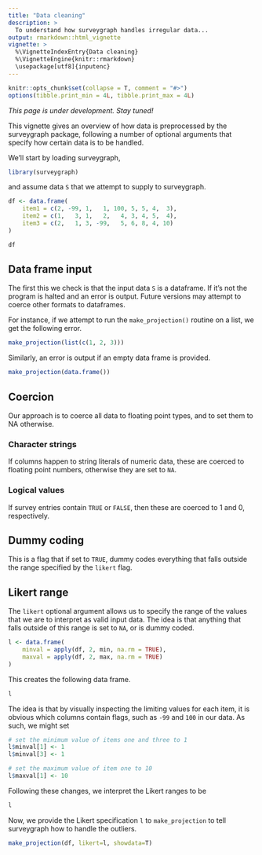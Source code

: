 ```yaml
---
title: "Data cleaning"
description: >
  To understand how surveygraph handles irregular data...
output: rmarkdown::html_vignette
vignette: >
  %\VignetteIndexEntry{Data cleaning}
  %\VignetteEngine{knitr::rmarkdown}
  \usepackage[utf8]{inputenc}
---
```


```r
knitr::opts_chunk$set(collapse = T, comment = "#>")
options(tibble.print_min = 4L, tibble.print_max = 4L)
```

_This page is under development. Stay tuned!_

This vignette gives an overview of how data is preprocessed by the surveygraph
package, following a number of optional arguments that specify how certain data
is to be handled.

We'll start by loading surveygraph,

```r
library(surveygraph)
```

and assume data `S` that we attempt to supply to surveygraph.

```r
df <- data.frame(
	item1 = c(2, -99, 1,   1, 100, 5, 5, 4,  3),
	item2 = c(1,   3, 1,   2,   4, 3, 4, 5,  4), 
	item3 = c(2,   1, 3, -99,   5, 6, 8, 4, 10)
)

df
```

## Data frame input

The first this we check is that the input data `S` is a dataframe. If it's not
the program is halted and an error is output. Future versions may attempt to 
coerce other formats to dataframes.

For instance, if we attempt to run the `make_projection()` routine on a list,
we get the following error.

```r
make_projection(list(c(1, 2, 3)))
```

Similarly, an error is output if an empty data frame is provided.

```r
make_projection(data.frame())
```

## Coercion

Our approach is to coerce all data to floating point types, and to set them to NA
otherwise.

### Character strings

If columns happen to string literals of numeric data, these are coerced to 
floating point numbers, otherwise they are set to `NA`.

### Logical values

If survey entries contain `TRUE` or `FALSE`, then these are coerced to 1 and 0,
respectively.

## Dummy coding

This is a flag that if set to `TRUE`, dummy codes everything that falls outside
the range specified by the `likert` flag.

## Likert range

The `likert` optional argument allows us to specify the range of the values
that we are to interpret as valid input data. The idea is that anything that
falls outside of this range is set to `NA`, or is dummy coded.

```r
l <- data.frame(
	minval = apply(df, 2, min, na.rm = TRUE),
	maxval = apply(df, 2, max, na.rm = TRUE)
)
```
This creates the following data frame.
```r
l
```
The idea is that by visually inspecting the limiting values for each item, it
is obvious which columns contain flags, such as `-99` and `100` in our data. 
As such, we might set 
```r
# set the minimum value of items one and three to 1
l$minval[1] <- 1
l$minval[3] <- 1

# set the maximum value of item one to 10
l$maxval[1] <- 10
```
Following these changes, we interpret the Likert ranges to be
```r
l
```
Now, we provide the Likert specification `l` to `make_projection` to tell surveygraph
how to handle the outliers.
```r
make_projection(df, likert=l, showdata=T)
```
